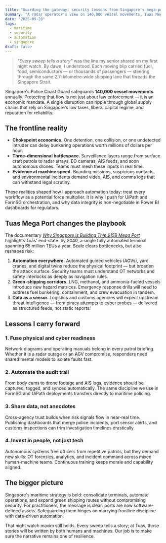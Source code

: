 ```yaml
---
title: "Guarding the gateway: security lessons from Singapore's mega-port play"
summary: "A radar operator's view on 140,000 vessel movements, Tuas Mega Port, and the future of maritime defence."
date: "2025-09-28"
tags:
  - maritime
  - security
  - automation
  - singapore
draft: false
---
```


> *"Every sweep tells a story"* was the line my senior shared on my first night watch. By dawn, I understood. Each moving blip carried fuel, food, semiconductors — or thousands of passengers — steering through the same 2.7-kilometre-wide shipping lane that threads the Singapore Strait.

Singapore's Police Coast Guard safeguards **140,000 vessel movements** annually. Protecting that flow is not just about law enforcement — it is an economic mandate. A single disruption can ripple through global supply chains that rely on Singapore's low taxes, liberal capital regime, and reputation for reliability.

## The frontline reality

- **Chokepoint economics.** One detention, one collision, or one undetected intruder can delay bunkering operations worth millions of dollars per hour.  
- **Three-dimensional battlespace.** Surveillance layers range from surface craft patrols to radar arrays, EO cameras, AIS feeds, and soon autonomous drones. Teams must mesh these inputs in real time.  
- **Evidence at machine speed.** Boarding missions, suspicious contacts, and environmental incidents demand video, AIS, and comms logs that can withstand legal scrutiny.  

These realities shaped how I approach automation today: treat every workflow as a potential force multiplier. It is why I push for UiPath and FormSG orchestration, and why data integrity is non-negotiable in Power BI dashboards for regulators.

## Tuas Mega Port changes the playbook

The documentary [*Why Singapore Is Building This $15B Mega Port*](https://www.youtube.com/watch?v=KfN9tZz7bDA&t=472s) highlights Tuas' end-state: by 2040, a single fully automated terminal spanning 65 million TEUs a year. Scale clears bottlenecks, but also reshapes risk:

1. **Automation everywhere.** Automated guided vehicles (AGVs), yard cranes, and digital twins reduce the physical footprint — but broaden the attack surface. Security teams must understand OT networks and safety interlocks as deeply as navigation rules.  
2. **Green-shipping corridors.** LNG, methanol, and ammonia-fueled vessels introduce new hazard matrices. Emergency response drills will need to address fuel bunkering, containment, and crew evacuation in tandem.  
3. **Data as a sensor.** Logistics and customs agencies will expect upstream threat intelligence — from piracy attempts to cyber probes — delivered as structured feeds, not static reports.  

## Lessons I carry forward

### 1. Fuse physical and cyber readiness
Network diagrams and operating manuals belong in every patrol briefing. Whether it is a radar outage or an AGV compromise, responders need shared mental models to isolate faults fast.

### 2. Automate the audit trail
From body cams to drone footage and AIS logs, evidence should be captured, tagged, and synced automatically. The same discipline we use in FormSG and UiPath deployments transfers directly to maritime policing.

### 3. Share data, not anecdotes
Cross-agency trust builds when risk signals flow in near-real time. Publishing dashboards that merge police incidents, port sensor alerts, and customs inspections can trim investigation timelines drastically.

### 4. Invest in people, not just tech
Autonomous systems free officers from repetitive patrols, but they demand new skills: OT forensics, analytics, and incident command across mixed human-machine teams. Continuous training keeps morale and capability aligned.

## The bigger picture

Singapore's maritime strategy is bold: consolidate terminals, automate operations, and expand green shipping routes without compromising security. For practitioners, the message is clear: ports are now software-defined assets. Safeguarding them hinges on marrying frontline discipline with data-driven automation.

That night watch maxim still holds. Every sweep tells a story; at Tuas, those stories will be written by both humans and machines. Our job is to make sure the narrative remains one of resilience.
